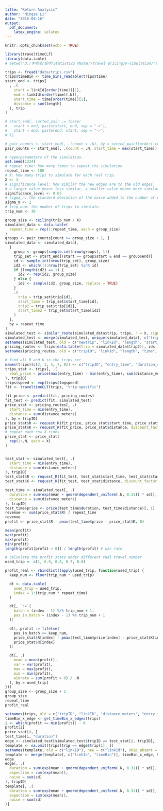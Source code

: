 ```yaml
---
title: "Return Analysis"
author: "Mingze Li"
date: "2015-04-16"
output:
  pdf_document:
    latex_engine: xelatex
---
```

```r
knitr::opts_chunk$set(echo = TRUE)
```
```r
library(traveltimeCLT)
library(data.table)
# setwd("D:/李明泽/留学/Statistics Master/travel pricing/R-simulation/")
```

```r
trips <- fread("data/trips.csv")
trips$timeBin <- time_bins_readable(trips$time)
start_end <- trips[
  , .(
    start = linkId[order(time)][1],
    end = linkId[order(time)[.N]],
    start_time = time[order(time)][1],
    distance = sum(length)
  ), trip
]

# start_end[, sorted_pair := fcase(
#   start < end, paste(start, end, sep = "->"),
#   start > end, paste(end, start, sep = "->")
# )]

# pair_counts <- start_end[, .(count = .N), by = sorted_pair][order(-count)]
pair_counts <- start_end[, .(count = .N, start_time = max(start_time)), by = .(start, end)][order(-count)]
```

```r
# hyperparameters of the simulation.
set.seed(1234)
# repeat time: how many times to repeat the simulation.
repeat_time <- 100
# X: how many trips to simulate for each real trip.
X <- 3
# significance level: how similar the new edges are to the old edges.
# a larger value means less similar, a smaller value means more similar.
significance_level <- 0.05
# sigma_n: the standard deviation of the noise added to the number of edges.
sigma_n <- 2
# trip_num: the number of trips to simulate.
trip_num <- 30
```

```r
group_size <- ceiling(trip_num / X)
simulated_data <- data.table(
  repeat_time = rep(1:repeat_time, each = group_size)
)
groups <- pair_counts[count >= group_size + 1, ]
simulated_data <- simulated_data[,
  {
    group <- groups[sample.int(nrow(groups), 1)]
    trip_set <- start_end[(start == group$start & end == group$end)]
    id <- sample.int(nrow(trip_set), group_size)
    id2 <- which(!1:nrow(trip_set) %in% id)
    if (length(id2) == 1) {
      id2 <- rep(id2, group_size)
    } else {
      id2 <- sample(id2, group_size, replace = TRUE)
    }
    .(
      trip = trip_set$trip[id],
      start_time = trip_set$start_time[id],
      trip2 = trip_set$trip[id2],
      start_time2 = trip_set$start_time[id2]
    )
  },
  by = repeat_time
]
simulated_test <- similar_route(simulated_data$trip, trips, r = X, sigma_n = sigma_n, significance = significance_level, Ftest_sd = F)
simulated_test <- merge(simulated_test, unique(simulated_data[, c("trip", "start_time")]), by = "trip")
setnames(simulated_test, old = c("newtrip", "linkId", "length", "start_time"), new = c("tripID", "linkID", "distance_meters", "entry_time"), skip_absent = TRUE)
pricing_routes <- trips[data.table(trip = simulated_data$trip2)[, idx := .I], on = .(trip), nomatch = 0]
setnames(pricing_routes, old = c("tripID", "linkId", "length", "time", "idx"), new = c("trip", "linkID", "distance_meters", "entry_time", "tripID"), skip_absent = TRUE)
```

```r
# find all R and K in the trips set
names(trips)[c(2, 3, 5, 7, 8)] <- c("tripID", "entry_time", "duration_secs", "distance_meters", "linkID")
trips_stat <- trips[, .(
  real_price = price(max(entry_time) - min(entry_time), sum(distance_meters))[, 1]
), tripID]
trips$speed <- exp(trips$logspeed)
fit <- traveltimeCLT(trips, "trip-specific")
```

```r
fit_price <- predict(fit, pricing_routes)
fit_test <- predict(fit, simulated_test)
price_stat <- pricing_routes[, .(
  start_time = min(entry_time),
  distance = sum(distance_meters)
), by = tripID]
price_stat$R <- request_R(fit_price, price_stat$start_time, price_stat$start_time, price_stat$distance, K = 0.9, risk_free = 0, zeta = 0)
price_stat$K <- request_K(fit_price, price_stat$distance, discount_factor = 0.9)
# repeat each row X times
price_stat <- price_stat[
  rep(1:.N, each = X)
]


test_stat <- simulated_test[, .(
  start_time = min(entry_time),
  distance = sum(distance_meters)
), tripID]
test_stat$R <- request_R(fit_test, test_stat$start_time, test_stat$start_time, test_stat$distance, K = 0.9, risk_free = 0, zeta = 0)
test_stat$K <- request_K(fit_test, test_stat$distance, discount_factor = 0.9)
```

```r
test_time <- simulated_test[, .(
  duration = sum(exp(mean + qnorm(dependent_uniform(.N, 0.31)) * sd)),
  distance = sum(distance_meters)
), tripID]
test_time$price <- price(test_time$duration, test_time$distance)[, 1]
revenue <- sum(price_stat$R) / repeat_time
revenue
profit <- price_stat$R - pmax(test_time$price - price_stat$K, 0)
```
```r
mean(profit)
var(profit)
max(profit)
min(profit)
length(profit[profit > 0]) / length(profit) # win rate
```

```r
# calculate the profit stats under different real travel number
used_trip <- c(1, 0.9, 0.8, 0.7, 0.6)

profit_real <- rbindlist(lapply(used_trip, function(used_trip) {
  keep_num <- floor(trip_num * used_trip)

  dt <- data.table(
    used_trip = used_trip,
    index = 1:(trip_num * repeat_time)
  )

  dt[, `:=`(
    batch = (index - 1) %/% trip_num + 1,
    pos_in_batch = (index - 1) %% trip_num + 1
  )]

  dt[, profit := fifelse(
    pos_in_batch <= keep_num,
    price_stat$R[index] - pmax(test_time$price[index] - price_stat$K[index], 0),
    price_stat$R[index]
  )]

  dt[, .(
    mean = mean(profit),
    var = var(profit),
    max = max(profit),
    min = min(profit),
    winrate = sum(profit > 0) / .N
  ), by = used_trip]
}))
group_size <- group_size + 1
group_size
repeat_time
profit_real
```

```r
setnames(trips, old = c("tripID", "linkID", "distance_meters", "entry_time"), new = c("trip", "linkId", "length", "time"), skip_absent = TRUE)
timeBin_x_edge <- get_timeBin_x_edges(trips)
i <- which(profit == min(profit)) - 0
profit[i]
price_stat[i, ]
test_time[i, "duration"]
edge <- simulated_test[simulated_test$tripID == test_stat[i, tripID], ]
template <- na.omit(trips[trip == edge$trip[1], ])
setnames(template, old = c("linkID"), new = c("linkId"), skip_absent = TRUE)
template <- merge(template[, c("linkId", "timeBin")], timeBin_x_edge, by = c("linkId", "timeBin"))
edge
edge[, .(
  duration = sum(exp(mean + qnorm(dependent_uniform(.N, 0.31)) * sd)),
  expection = sum(exp(mean)),
  noise = sum(sd)
), tripID]
template[, .(
  duration = sum(exp(mean + qnorm(dependent_uniform(.N, 0.31)) * sd)),
  expection = sum(exp(mean)),
  noise = sum(sd)
)]
```
